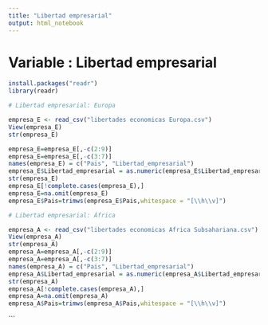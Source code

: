 ```yaml
---
title: "Libertad empresarial"
output: html_notebook
---
```



# Variable : Libertad empresarial 
```r
install.packages("readr")
library(readr)

# Libertad empresarial: Europa 

empresa_E <- read_csv("libertades economicas Europa.csv")
View(empresa_E)
str(empresa_E)

empresa_E=empresa_E[,-c(2:9)]
empresa_E=empresa_E[,-c(3:7)]
names(empresa_E) = c("Pais", "Libertad_empresarial")
empresa_E$Libertad_empresarial = as.numeric(empresa_E$Libertad_empresarial)
str(empresa_E)
empresa_E[!complete.cases(empresa_E),]
empresa_E=na.omit(empresa_E)
empresa_E$Pais=trimws(empresa_E$Pais,whitespace = "[\\h\\v]")

# Libertad empresarial: África 

empresa_A <- read_csv("libertades economicas Africa Subsahariana.csv")
View(empresa_A)
str(empresa_A)
empresa_A=empresa_A[,-c(2:9)]
empresa_A=empresa_A[,-c(3:7)]
names(empresa_A) = c("Pais", "Libertad_empresarial")
empresa_A$Libertad_empresarial = as.numeric(empresa_A$Libertad_empresarial)
str(empresa_A)
empresa_A[!complete.cases(empresa_A),]
empresa_A=na.omit(empresa_A)
empresa_A$Pais=trimws(empresa_A$Pais,whitespace = "[\\h\\v]")
```




```


